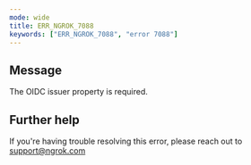 ```yaml
---
mode: wide
title: ERR_NGROK_7088
keywords: ["ERR_NGROK_7088", "error 7088"]
---
```


## Message

The OIDC issuer property is required.

## Further help

If you're having trouble resolving this error, please reach out to [support@ngrok.com](mailto:support@ngrok.com?subject=Help%20with%20ERR_NGROK_7088)
